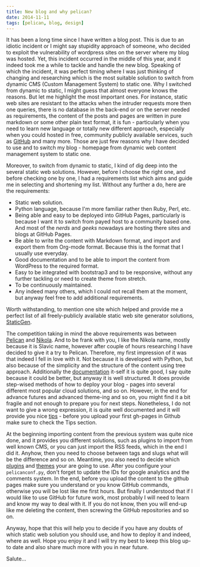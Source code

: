 ```yaml
---
title: New blog and why pelican?
date: 2014-11-11
tags: [pelican, blog, design]
---
```


It has been a long time since I have written a blog post. This is due to an idiotic incident or I might say stupidity approach of someone, who decided to exploit the vulnerability of wordpress sites on the server where my blog was hosted. Yet, this incident occurred in the middle of this year, and it indeed took me a while to tackle and handle the new blog. Speaking of which the incident, it was perfect timing where I was just thinking of changing and researching which is the most suitable solution to switch from dynamic CMS (Custom Management System) to static one. Why I switched from dynamic to static, I might guess that almost everyone knows the reasons. But let me highlight the most important ones. For instance, static web sites are resistant to the attacks when the intruder requests more then one queries, there is no database in the back-end or on the server needed as requirements, the content of the posts and pages are written in pure markdown or some other plain text format, it is fun - particularly when you need to learn new language or totally new different approach, especially when you could hosted in free, community publicly available services, such as [GitHub](https://pages.github.com/) and many more. Those are just few reasons why I have decided to use and to switch my blog - homepage from dynamic web content management system to static one.

Moreover, to switch from dynamic to static, I kind of dig deep into the several static web solutions. However, before I choose the right one, and before checking one by one, I had a requirements list which aims and guide me in selecting and shortening my list. Without any further a do, here are the requirements:

- Static web solution.
- Python language, because I'm more familiar rather then Ruby, Perl, etc.
- Being able and easy to be deployed into GitHub Pages, particularly is because I want it to switch from payed host to a community based one. And most of the _nerds_ and _geeks_ nowadays are hosting there sites and blogs at GitHub Pages.
- Be able to write the content with Markdown format, and import and export them from Org-mode format. Because this is the format that I usually use everyday.
- Good documentation and to be able to import the content from WordPress to the required format.
- Easy to be integrated with bootstrap3 and to be responsive, without any further tackling or need to create theme from stretch.
- To be continuously maintained.
- Any indeed many others, which I could not recall them at the moment, but anyway feel free to add additional requirements.

Worth withstanding, to mention one site which helped and provide me a perfect list of all freely-publicly available static web site generator solutions, [StaticGen](https://www.staticgen.com/).

The competition taking in mind the above requirements was between [Pelican](https://blog.getpelican.com/) and [Nikola](https://www.getnikola.com/). And to be frank with you, I like the Nikola name, mostly because it is Slavic name, however after couple of hours researching I have decided to give it a try to Pelican. Therefore, my first impression of it was that indeed I fell in love with it. Not because it is developed with Python, but also because of the simplicity and the structure of the content using tree approach. Additionally the [documentation](https://docs.getpelican.com/en/3.5.0/index.html) it-self it is quite good, I say quite because it could be better, but anyway it is well structured. It does provide step-wised methods of how to deploy your blog - pages into several different most popular cloud solutions, and so on. However, in the end for advance futures and advanced theme-ing and so on, you might find it a bit fragile and not enough to prepare you for next steps. Nonetheless, I do not want to give a wrong expression, it is quite well documented and it will provide you nice [tips](https://docs.getpelican.com/en/3.5.0/tips.html) - before you upload your first gh-pages in Github make sure to check the Tips section.

At the beginning importing content from the previous system was quite nice done, and it provides you different solutions, such as plugins to import from well known CMS, or you can just import the RSS feeds, which in the end I did it. Anyhow, then you need to choose between tags and slugs what will be the difference and so on. Meantime, you also need to decide which [plugins](https://docs.getpelican.com/en/3.5.0/plugins.html) and [themes](https://docs.getpelican.com/en/3.5.0/pelican-themes.html) your are going to use. After you configure your `pelicanconf.py`, don't forget to update the IDs for google analytics and the comments system. In the end, before you upload the content to the github pages make sure you understand or you know GitHub commands, otherwise you will be lost like me first hours. But finally I understood that if I would like to use GitHub for future work, most probably I will need to learn and know my way to deal with it. If you do not know, then you will end-up like me deleting the content, then screwing the GitHub repositories and so on.

Anyway, hope that this will help you to decide if you have any doubts of which static web solution you should use, and how to deploy it and indeed, where as well. Hope you enjoy it and I will try my best to keep this blog up-to date and also share much more with you in near future.

Salute...
